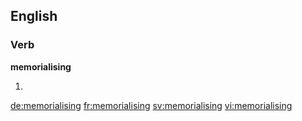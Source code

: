 ==English==

===Verb===
'''memorialising'''

# {{present participle of|memorialise}}

[[de:memorialising]]
[[fr:memorialising]]
[[sv:memorialising]]
[[vi:memorialising]]